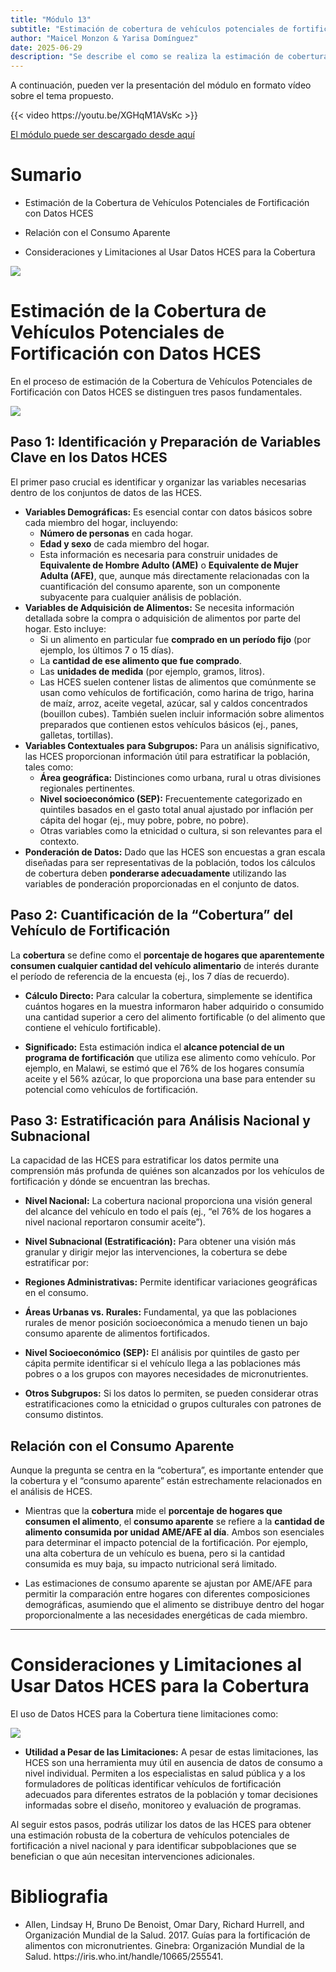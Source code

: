 ```yaml
---
title: "Módulo 13"
subtitle: "Estimación de cobertura de vehículos potenciales de fortificación a nivel nacional y subnacional utilizando HCES"
author: "Maicel Monzon & Yarisa Domínguez"
date: 2025-06-29
description: "Se describe el como se realiza la estimación de cobertura de vehículos potenciales de fortificación a nivel nacional y subnacional utilizando HCES"
---
```


A continuación, pueden ver la presentación del módulo en formato vídeo sobre el tema propuesto.

{{< video https://youtu.be/XGHqM1AVsKc >}}

[El módulo puede ser descargado desde aquí](/static/videos/videomodulo13.zip)


# Sumario

-   Estimación de la Cobertura de Vehículos Potenciales de Fortificación con Datos HCES

-   Relación con el Consumo Aparente

-   Consideraciones y Limitaciones al Usar Datos HCES para la Cobertura

![](/static/images/modulo13.png){fig-align="center"}

# Estimación de la Cobertura de Vehículos Potenciales de Fortificación con Datos HCES

En el proceso de estimación de la Cobertura de Vehículos Potenciales de Fortificación con Datos HCES se distinguen tres pasos fundamentales.

![](/static/images/modulo13proceso.png){fig-align="center"}

## Paso 1: Identificación y Preparación de Variables Clave en los Datos HCES

El primer paso crucial es identificar y organizar las variables necesarias dentro de los conjuntos de datos de las HCES.

-   **Variables Demográficas:** Es esencial contar con datos básicos sobre cada miembro del hogar, incluyendo:
    -   **Número de personas** en cada hogar.
    -   **Edad y sexo** de cada miembro del hogar.
    -   Esta información es necesaria para construir unidades de **Equivalente de Hombre Adulto (AME)** o **Equivalente de Mujer Adulta (AFE)**, que, aunque más directamente relacionadas con la cuantificación del consumo aparente, son un componente subyacente para cualquier análisis de población.
-   **Variables de Adquisición de Alimentos:** Se necesita información detallada sobre la compra o adquisición de alimentos por parte del hogar. Esto incluye:
    -   Si un alimento en particular fue **comprado en un período fijo** (por ejemplo, los últimos 7 o 15 días).
    -   La **cantidad de ese alimento que fue comprado**.
    -   Las **unidades de medida** (por ejemplo, gramos, litros).
    -   Las HCES suelen contener listas de alimentos que comúnmente se usan como vehículos de fortificación, como harina de trigo, harina de maíz, arroz, aceite vegetal, azúcar, sal y caldos concentrados (bouillon cubes). También suelen incluir información sobre alimentos preparados que contienen estos vehículos básicos (ej., panes, galletas, tortillas).
-   **Variables Contextuales para Subgrupos:** Para un análisis significativo, las HCES proporcionan información útil para estratificar la población, tales como:
    -   **Área geográfica:** Distinciones como urbana, rural u otras divisiones regionales pertinentes.
    -   **Nivel socioeconómico (SEP):** Frecuentemente categorizado en quintiles basados en el gasto total anual ajustado por inflación per cápita del hogar (ej., muy pobre, pobre, no pobre).
    -   Otras variables como la etnicidad o cultura, si son relevantes para el contexto.
-   **Ponderación de Datos:** Dado que las HCES son encuestas a gran escala diseñadas para ser representativas de la población, todos los cálculos de cobertura deben **ponderarse adecuadamente** utilizando las variables de ponderación proporcionadas en el conjunto de datos.

## Paso 2: Cuantificación de la "Cobertura" del Vehículo de Fortificación

La **cobertura** se define como el **porcentaje de hogares que aparentemente consumen cualquier cantidad del vehículo alimentario** de interés durante el período de referencia de la encuesta (ej., los 7 días de recuerdo).

-   **Cálculo Directo:** Para calcular la cobertura, simplemente se identifica cuántos hogares en la muestra informaron haber adquirido o consumido una cantidad superior a cero del alimento fortificable (o del alimento que contiene el vehículo fortificable).

-   **Significado:** Esta estimación indica el **alcance potencial de un programa de fortificación** que utiliza ese alimento como vehículo. Por ejemplo, en Malawi, se estimó que el 76% de los hogares consumía aceite y el 56% azúcar, lo que proporciona una base para entender su potencial como vehículos de fortificación.

## Paso 3: Estratificación para Análisis Nacional y Subnacional

La capacidad de las HCES para estratificar los datos permite una comprensión más profunda de quiénes son alcanzados por los vehículos de fortificación y dónde se encuentran las brechas.

-   **Nivel Nacional:** La cobertura nacional proporciona una visión general del alcance del vehículo en todo el país (ej., "el 76% de los hogares a nivel nacional reportaron consumir aceite").

-   **Nivel Subnacional (Estratificación):** Para obtener una visión más granular y dirigir mejor las intervenciones, la cobertura se debe estratificar por:

-   **Regiones Administrativas:** Permite identificar variaciones geográficas en el consumo.

-   **Áreas Urbanas vs. Rurales:** Fundamental, ya que las poblaciones rurales de menor posición socioeconómica a menudo tienen un bajo consumo aparente de alimentos fortificados.

-   **Nivel Socioeconómico (SEP):** El análisis por quintiles de gasto per cápita permite identificar si el vehículo llega a las poblaciones más pobres o a los grupos con mayores necesidades de micronutrientes.

-   **Otros Subgrupos:** Si los datos lo permiten, se pueden considerar otras estratificaciones como la etnicidad o grupos culturales con patrones de consumo distintos.

## Relación con el Consumo Aparente

Aunque la pregunta se centra en la "cobertura", es importante entender que la cobertura y el "consumo aparente" están estrechamente relacionados en el análisis de HCES.

-   Mientras que la **cobertura** mide el **porcentaje de hogares que consumen el alimento**, el **consumo aparente** se refiere a la **cantidad de alimento consumida por unidad AME/AFE al día**. Ambos son esenciales para determinar el impacto potencial de la fortificación. Por ejemplo, una alta cobertura de un vehículo es buena, pero si la cantidad consumida es muy baja, su impacto nutricional será limitado.

-   Las estimaciones de consumo aparente se ajustan por AME/AFE para permitir la comparación entre hogares con diferentes composiciones demográficas, asumiendo que el alimento se distribuye dentro del hogar proporcionalmente a las necesidades energéticas de cada miembro.

------------------------------------------------------------------------

# Consideraciones y Limitaciones al Usar Datos HCES para la Cobertura

El uso de Datos HCES para la Cobertura tiene limitaciones como:

![](/static/images/modulo13limitaciones.png){fig-align="center"}

-   **Utilidad a Pesar de las Limitaciones:** A pesar de estas limitaciones, las HCES son una herramienta muy útil en ausencia de datos de consumo a nivel individual. Permiten a los especialistas en salud pública y a los formuladores de políticas identificar vehículos de fortificación adecuados para diferentes estratos de la población y tomar decisiones informadas sobre el diseño, monitoreo y evaluación de programas.

Al seguir estos pasos, podrás utilizar los datos de las HCES para obtener una estimación robusta de la cobertura de vehículos potenciales de fortificación a nivel nacional y para identificar subpoblaciones que se benefician o que aún necesitan intervenciones adicionales.

# Bibliografia

-   Allen, Lindsay H, Bruno De Benoist, Omar Dary, Richard Hurrell, and Organización Mundial de la Salud. 2017. Guías para la fortificación de alimentos con micronutrientes. Ginebra: Organización Mundial de la Salud. https://iris.who.int/handle/10665/255541.
